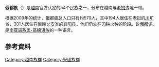 {{Infobox ethnic group
|group=俄都族
|image=
|poptime= 570总计
|popplace={{VIE}} 376 (2009)<ref>{{cite web|title=The 2009 Vietnam Population and Housing Census: Completed Results|url=http://www.gso.gov.vn/Modules/Doc_Download.aspx?DocID=12724|publisher=General Statistics Office of Vietnam: Central Population and Housing Census Steering Committee|date=June 2010|accessdate=26 November 2013|page=135|archive-date=2018-12-25|archive-url=https://web.archive.org/web/20181225033924/http://www.gso.gov.vn/Modules/Doc_Download.aspx?DocID=12724%20|dead-url=no}}</ref><br/>[[老挝|老挝]]
|langs=[[俄都语|俄都语]]、[[越南语|越南语]]、[[老挝语|老挝语]]
|rels=万物有灵、基督教
|related= 
}}
'''俄都族'''（{{vie|v=Người Ơ Đu}}）是[[越南|越南]]官方认定的54个民族之一，分布在越南与[[老挝|老挝]]边境一带。

根据2009年的统计，俄都族总人口只有约570人，其中194人居住在老挝的[[川圹省|川圹省]]，301人居住在越南[[乂安省|乂安省]]的[[襄阳县_(越南)|襄阳县]]。他们仍处在刀耕火种的阶段。说[[俄都语|俄都语]]，是[[南亚语系|南亚语系]][[孟-高棉语族|孟-高棉语族]]的一种语言。
==參考資料==
{{reflist}}
{{越南民族}}
{{老挝族群}}
[[Category:越南族群|Category:越南族群]]
[[Category:寮國族群|Category:寮國族群]]